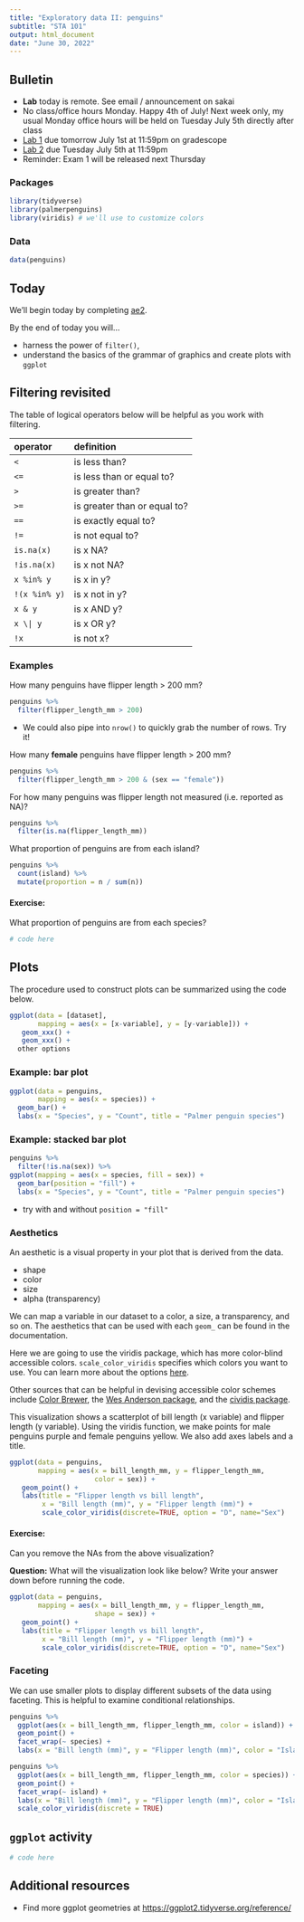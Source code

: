 ```yaml
---
title: "Exploratory data II: penguins"
subtitle: "STA 101"
output: html_document
date: "June 30, 2022"
---
```


## Bulletin

- **Lab** today is remote. See email / announcement on sakai
- No class/office hours Monday. Happy 4th of July! Next week only, my usual Monday office hours will be held on Tuesday July 5th directly after class
- [Lab 1](https://sta101.github.io/static/labs/lab01.html) due tomorrow July 1st at 11:59pm on gradescope
- [Lab 2](https://sta101.github.io/static/labs/lab02.html) due Tuesday July 5th at 11:59pm
- Reminder: Exam 1 will be released next Thursday


### Packages

```r
library(tidyverse)
library(palmerpenguins)
library(viridis) # we'll use to customize colors
```

### Data

```r
data(penguins)
```


## Today

We'll begin today by completing [ae2](https://sta101.github.io/static/appex/ae2.html).

By the end of today you will...

- harness the power of `filter()`,
- understand the basics of the grammar of graphics and create plots with `ggplot`


## Filtering revisited

The table of logical operators below will be helpful as you work with filtering.

|operator | definition |
|:----------|:--------|
| `<` |   is less than? |
| `<=` |   is less than or equal to? |
| `>` |   is greater than? |
| `>=` |   is greater than or equal to? |
| `==` |   is exactly equal to? |
| `!=` |   is not equal to? |
| `is.na(x)` |   is x NA? |
| `!is.na(x)` |   is x not NA? |
| `x %in% y` |   is x in y? |
| `!(x %in% y)` |   is x not in y? |
| `x & y` |   is x AND y? |
| `x \| y` |   is x OR y? |
| `!x` |   is not x? |

### Examples

How many penguins have flipper length > 200 mm?

```r
penguins %>%
  filter(flipper_length_mm > 200)
```

- We could also pipe into `nrow()` to quickly grab the number of rows. Try it!

How many **female** penguins have flipper length > 200 mm?

```r
penguins %>%
  filter(flipper_length_mm > 200 & (sex == "female"))
```

For how many penguins was flipper length not measured (i.e. reported as NA)?

```r
penguins %>%
  filter(is.na(flipper_length_mm))
```

What proportion of penguins are from each island?

```r
penguins %>%
  count(island) %>%
  mutate(proportion = n / sum(n))
```

#### Exercise:
What proportion of penguins are from each species?

```r
# code here
```



## Plots

The procedure used to construct plots can be summarized using the code below.

```r
ggplot(data = [dataset], 
       mapping = aes(x = [x-variable], y = [y-variable])) +
   geom_xxx() +
   geom_xxx() + 
  other options
```

### Example: bar plot

```r
ggplot(data = penguins, 
       mapping = aes(x = species)) +
  geom_bar() +
  labs(x = "Species", y = "Count", title = "Palmer penguin species")
```

### Example: stacked bar plot

```r
penguins %>%
  filter(!is.na(sex)) %>%
ggplot(mapping = aes(x = species, fill = sex)) +
  geom_bar(position = "fill") +
  labs(x = "Species", y = "Count", title = "Palmer penguin species")
```

- try with and without `position = "fill"`

### Aesthetics

An aesthetic is a visual property in your plot that is derived from the data.

- shape
- color
- size
- alpha (transparency)

We can map a variable in our dataset to a color, a size, a transparency, and so on. The aesthetics that can be used with each `geom_` can be found in the documentation.

Here we are going to use the viridis package, which has more color-blind accessible colors. `scale_color_viridis` specifies which colors you want to use. You can learn more about the options [here](https://www.rdocumentation.org/packages/viridis/versions/0.5.1/topics/scale_color_viridis).

Other sources that can be helpful in devising accessible color schemes include [Color Brewer](https://colorbrewer2.org/#type=sequential&scheme=BuGn&n=3), the [Wes Anderson package](https://github.com/karthik/wesanderson), and the [cividis package](https://github.com/marcosci/cividis).

This visualization shows a scatterplot of bill length (x variable) and flipper length (y variable). Using the viridis function, we make points for male penguins purple and female penguins yellow. We also add axes labels and a title.

```r
ggplot(data = penguins, 
       mapping = aes(x = bill_length_mm, y = flipper_length_mm,
                     color = sex)) + 
   geom_point() + 
   labs(title = "Flipper length vs bill length",
        x = "Bill length (mm)", y = "Flipper length (mm)") + 
        scale_color_viridis(discrete=TRUE, option = "D", name="Sex")
```

#### Exercise:
Can you remove the NAs from the above visualization?

**Question:** What will the visualization look like below? Write your answer 
down before running the code.

```r
ggplot(data = penguins, 
       mapping = aes(x = bill_length_mm, y = flipper_length_mm,
                     shape = sex)) + 
   geom_point() + 
   labs(title = "Flipper length vs bill length",
        x = "Bill length (mm)", y = "Flipper length (mm)") + 
        scale_color_viridis(discrete=TRUE, option = "D", name="Sex")
```
### Faceting

We can use smaller plots to display different subsets of the data using faceting. This is helpful to examine conditional relationships.

```r
penguins %>%
  ggplot(aes(x = bill_length_mm, flipper_length_mm, color = island)) +
  geom_point() +
  facet_wrap(~ species) +
  labs(x = "Bill length (mm)", y = "Flipper length (mm)", color = "Island")
```

```r
penguins %>%
  ggplot(aes(x = bill_length_mm, flipper_length_mm, color = species)) +
  geom_point() +
  facet_wrap(~ island) +
  labs(x = "Bill length (mm)", y = "Flipper length (mm)", color = "Island") +
  scale_color_viridis(discrete = TRUE)
```

## `ggplot` activity

```r
# code here
```

## Additional resources

- Find more ggplot geometries at [https://ggplot2.tidyverse.org/reference/](https://ggplot2.tidyverse.org/reference/)

